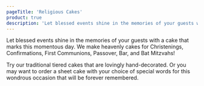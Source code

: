 ```yaml
---
pageTitle: 'Religious Cakes'
product: true
description: 'Let blessed events shine in the memories of your guests with a cake that marks this momentous day. We make heavenly cakes for Christenings, Confirmations, First Communions, Passover, Bar, and Bat Mitzvahs!'
---
```


Let blessed events shine in the memories of your guests with a cake that marks this momentous day.
We make heavenly cakes for Christenings, Confirmations, First Communions, Passover, Bar, and Bat Mitzvahs!

Try our traditional tiered cakes that are lovingly hand-decorated. Or you may want to order a sheet
cake with your choice of special words for this wondrous occasion that will be forever remembered.
